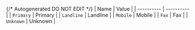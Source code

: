 {/* Autogenerated DO NOT EDIT  */}
| Name       | Value      |
| ---------- | ---------- |
| `Primary`  | Primary    |
| `Landline` | Landline   |
| `Mobile`   | Mobile     |
| `Fax`      | Fax        |
| `Unknown`  | Unknown    |